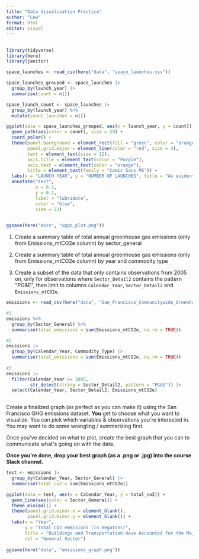 ```yaml
---
title: "Data Visualization Practice"
author: "Lew"
format: html
editor: visual
---
```


## 

```r
library(tidyverse)
library(here)
library(janitor)
```

```r
space_launches <- read_csv(here("data", "space_launches.csv"))
```

```r
space_launches_grouped <- space_launches |> 
  group_by(launch_year) |> 
  summarise(count = n())

space_launch_count <- space_launches |> 
  group_by(launch_year) %>%
  mutate(count_launches = n())

ggplot(data = space_launches_grouped, aes(x = launch_year, y = count)) +
  geom_path(aes(color = count), size = 29) + 
  coord_polar() +
  theme(panel.background = element_rect(fill = "green", color = "orange"),
        panel.grid.major = element_line(color = "red", size = 4),
        text = element_text(size = 12),
        axis.title = element_text(color = "Purple"),
        axis.text = element_text(color = "orange"),
        title = element_text(family = "Comic Sans MS")) +
  labs(x = "LAUNCH YEAR", y = "NUMBER OF LAUNCHES", title = "As evident from this chart, launches spiraled out of control from 1967 to 2017") +
  annotate("text",
           x = 0.1,
           y = 0.2,
           label = "lubridate",
           color = "blue", 
           size = 23)
  
```

```r
ggsave(here("docs", "uggo_plot.png"))
```

1.  Create a summary table of total annual greenhouse gas emissions (only from Emissions_mtCO2e column) by sector_general

2.  Create a summary table of total annual greenhouse gas emissions (only from Emissions_mtCO2e column) by year and commodity type

3.  Create a subset of the data that only contains observations from 2005 on, only for observations where `Sector_Detail2` contains the pattern \"PG&E\", then limit to columns `Calendar_Year`, `Sector_Detail2` and `Emissions_mtCO2e`.

```r
emissions <- read_csv(here("data", "San_Francisco_Communitywide_Greenhouse_Gas_Inventory.csv"))

#1
emissions %>%
  group_by(Sector_General) %>%
  summarise(total_emmisions = sum(Emissions_mtCO2e, na.rm = TRUE))

#2
emissions |> 
  group_by(Calendar_Year, Commodity_Type) |> 
  summarise(total_emissions = sum(Emissions_mtCO2e, na.rm = TRUE))
  
#3
emissions |> 
  filter(Calendar_Year >= 2005,
         str_detect(string = Sector_Detail2, pattern = "PG&E")) |> 
  select(Calendar_Year, Sector_Detail2, Emissions_mtCO2e)
  
```

Create a finalized graph (as perfect as you can make it) using the San Francisco GHG emissions dataset. **You** get to choose what you want to visualize. You can pick which variables & observations you\'re interested in. You may want to do some wrangling / summarizing first.

Once you\'ve decided on what to plot, create the best graph that you can to communicate what\'s going on with the data.

**Once you\'re done, drop your best graph (as a .png or .jpg) into the course Slack channel.**

```r
test <- emissions |> 
  group_by(Calendar_Year, Sector_General) |> 
  summarise(total_co2 = sum(Emissions_mtCO2e))
```

```r
ggplot(data = test, aes(x = Calendar_Year, y = total_co2)) + 
  geom_line(aes(color = Sector_General)) +
  theme_minimal() +
  theme(panel.grid.minor.x = element_blank(),
        panel.grid.minor.y = element_blank()) +
  labs(x = "Year",
       y = "Total CO2 emmisions (in megatons)",
       title = "Buildings and Transportation Have Accounted for the Majority of CO2 emissions in San Francisco since 1990",
       col = "General Sector")
  
ggsave(here("data", "emissions_graph.png"))
```

